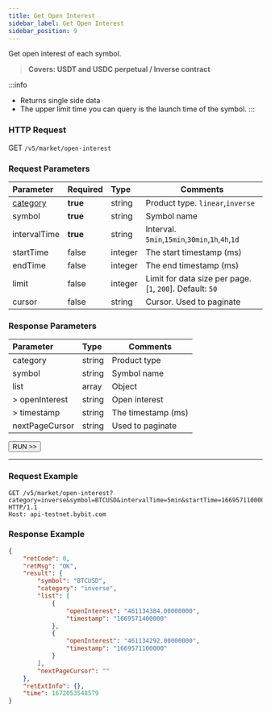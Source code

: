 ```yaml
---
title: Get Open Interest
sidebar_label: Get Open Interest
sidebar_position: 9
---
```


Get open interest of each symbol.
> **Covers: USDT and USDC perpetual / Inverse contract**

:::info
* Returns single side data
* The upper limit time you can query is the launch time of the symbol.
:::

### HTTP Request
GET `/v5/market/open-interest`

### Request Parameters
| Parameter | Required | Type | Comments|
|:----- |:-------|:-----|------ |
|[category](../enum#category) |**true** |string |Product type. `linear`,`inverse` |
|symbol |**true**|string |Symbol name|
|intervalTime |**true** |string |Interval. `5min`,`15min`,`30min`,`1h`,`4h`,`1d` |
|startTime |false |integer |The start timestamp (ms) |
|endTime |false |integer |The end timestamp (ms) |
|limit |false |integer |Limit for data size per page. [`1`, `200`]. Default: `50` |
|cursor |false |string |Cursor. Used to paginate |

### Response Parameters
| Parameter | Type | Comments|
|:----- |:-----|----- |
|category |string |Product type |
|symbol |string |Symbol name |
|list |array |Object |
|> openInterest |string |Open interest |
|> timestamp |string |The timestamp (ms) |
|nextPageCursor |string |Used to paginate |

<a href="/api-explorer/v5/market/open-interest"><Button>RUN >></Button></a>

---

### Request Example

```http
GET /v5/market/open-interest?category=inverse&symbol=BTCUSD&intervalTime=5min&startTime=1669571100000&endTime=1669571400000 HTTP/1.1
Host: api-testnet.bybit.com
```

### Response Example

```json
{
    "retCode": 0,
    "retMsg": "OK",
    "result": {
        "symbol": "BTCUSD",
        "category": "inverse",
        "list": [
            {
                "openInterest": "461134384.00000000",
                "timestamp": "1669571400000"
            },
            {
                "openInterest": "461134292.00000000",
                "timestamp": "1669571100000"
            }
        ],
        "nextPageCursor": ""
    },
    "retExtInfo": {},
    "time": 1672053548579
}
```